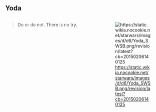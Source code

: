 ## Yoda

:::: {.columns}
::: {.column width=60%}
>Do or do not. There is no try.
:::
::: {.column width=40%}
![<https://static.wikia.nocookie.net/starwars/images/d/d6/Yoda_SWSB.png/revision/latest?cb=20150206140125>](include/img/Yoda_SWSB.webp)
:::
::::
